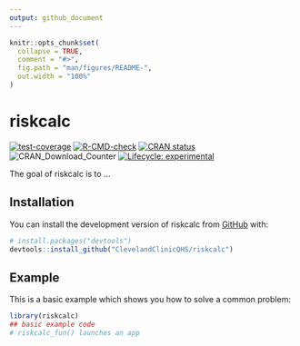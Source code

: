 ```yaml
---
output: github_document
---
```


<!-- README.md is generated from README.Rmd. Please edit that file -->

```r
knitr::opts_chunk$set(
  collapse = TRUE,
  comment = "#>",
  fig.path = "man/figures/README-",
  out.width = "100%"
)
```

# riskcalc

<!-- badges: start -->
[![test-coverage](https://github.com/ClevelandClinicQHS/riskcalc/actions/workflows/test-coverage.yaml/badge.svg)](https://github.com/ClevelandClinicQHS/riskcalc/actions/workflows/test-coverage.yaml)
[![R-CMD-check](https://github.com/ClevelandClinicQHS/riskcalc/actions/workflows/R-CMD-check.yaml/badge.svg)](https://github.com/ClevelandClinicQHS/riskcalc/actions/workflows/R-CMD-check.yaml)
[![CRAN status](https://www.r-pkg.org/badges/version/riskcalc)](https://CRAN.R-project.org/package=riskcalc)
![CRAN\_Download\_Counter](http://cranlogs.r-pkg.org/badges/grand-total/riskcalc)
[![Lifecycle: experimental](https://img.shields.io/badge/lifecycle-experimental-orange.svg)](https://lifecycle.r-lib.org/articles/stages.html#experimental)
<!-- badges: end -->

The goal of riskcalc is to ...

## Installation

You can install the development version of riskcalc from [GitHub](https://github.com/) with:

``` r
# install.packages("devtools")
devtools::install_github("ClevelandClinicQHS/riskcalc")
```

## Example

This is a basic example which shows you how to solve a common problem:

```r
library(riskcalc)
## basic example code
# riskcalc_fun() launches an app
```
